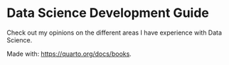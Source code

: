 # Data Science Development Guide {.unnumbered}

Check out my opinions on the different areas I have experience with Data Science.

Made with: <https://quarto.org/docs/books>.